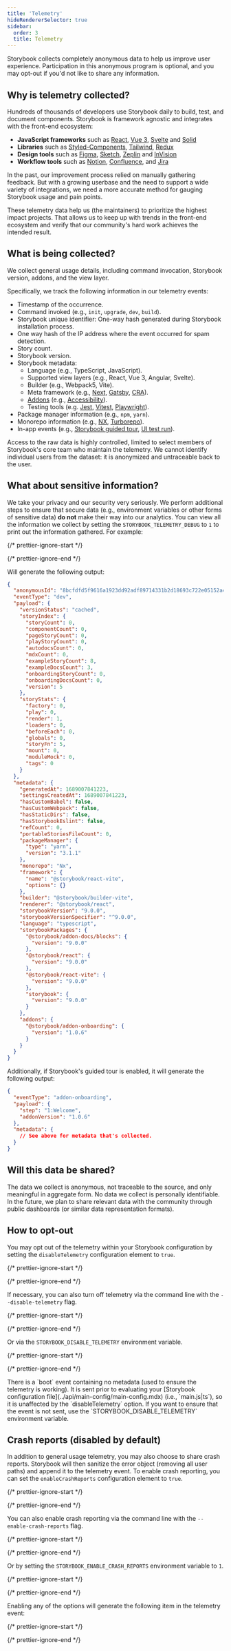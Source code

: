 ```yaml
---
title: 'Telemetry'
hideRendererSelector: true
sidebar:
  order: 3
  title: Telemetry
---
```


Storybook collects completely anonymous data to help us improve user experience. Participation in this anonymous program is optional, and you may opt-out if you'd not like to share any information.

## Why is telemetry collected?

Hundreds of thousands of developers use Storybook daily to build, test, and document components. Storybook is framework agnostic and integrates with the front-end ecosystem:

* **JavaScript frameworks** such as [React](https://reactjs.org/), [Vue 3](https://vuejs.org/), [Svelte](https://svelte.dev/) and [Solid](https://www.solidjs.com/)
* **Libraries** such as [Styled-Components](https://styled-components.com/), [Tailwind](https://tailwindcss.com/), [Redux](https://redux.js.org/)
* **Design tools** such as [Figma](https://figma.com/), [Sketch](https://www.sketch.com/), [Zeplin](https://zeplin.io/) and [InVision](https://www.invisionapp.com/)
* **Workflow tools** such as [Notion](https://www.notion.so/product), [Confluence](https://www.atlassian.com/software/confluence), and [Jira](https://www.atlassian.com/software/jira)

In the past, our improvement process relied on manually gathering feedback. But with a growing userbase and the need to support a wide variety of integrations, we need a more accurate method for gauging Storybook usage and pain points.

These telemetry data help us (the maintainers) to prioritize the highest impact projects. That allows us to keep up with trends in the front-end ecosystem and verify that our community's hard work achieves the intended result.

## What is being collected?

We collect general usage details, including command invocation, Storybook version, addons, and the view layer.

Specifically, we track the following information in our telemetry events:

* Timestamp of the occurrence.
* Command invoked (e.g., `init`, `upgrade`, `dev`, `build`).
* Storybook unique identifier: One-way hash generated during Storybook installation process.
* One way hash of the IP address where the event occurred for spam detection.
* Story count.
* Storybook version.
* Storybook metadata:
  * Language (e.g., TypeScript, JavaScript).
  * Supported view layers (e.g., React, Vue 3, Angular, Svelte).
  * Builder (e.g., Webpack5, Vite).
  * Meta framework (e.g., [Next](https://nextjs.org/), [Gatsby](https://www.gatsbyjs.com/), [CRA](https://create-react-app.dev/)).
  * [Addons](https://storybook.js.org/integrations) (e.g., [Accessibility](https://storybook.js.org/addons/@storybook/addon-a11y/)).
  * Testing tools (e.g. [Jest](https://jestjs.io/), [Vitest](https://vitest.dev/), [Playwright](https://playwright.dev/)).
* Package manager information (e.g., `npm`, `yarn`).
* Monorepo information (e.g., [NX](https://nx.dev/), [Turborepo](https://turborepo.org/)).
* In-app events (e.g., [Storybook guided tour](https://github.com/storybookjs/addon-onboarding), [UI test run](https://storybook.js.org/docs/writing-tests/integrations/vitest-addon#storybook-ui)).

Access to the raw data is highly controlled, limited to select members of Storybook's core team who maintain the telemetry. We cannot identify individual users from the dataset: it is anonymized and untraceable back to the user.

## What about sensitive information?

We take your privacy and our security very seriously. We perform additional steps to ensure that secure data (e.g., environment variables or other forms of sensitive data) **do not** make their way into our analytics. You can view all the information we collect by setting the `STORYBOOK_TELEMETRY_DEBUG` to `1` to print out the information gathered. For example:

{/* prettier-ignore-start */}

<CodeSnippets path="storybook-telemetry-preview-event.md" />

{/* prettier-ignore-end */}

Will generate the following output:

```json
{
  "anonymousId": "8bcfdfd5f9616a1923dd92adf89714331b2d18693c722e05152a47f8093392bb",
  "eventType": "dev",
  "payload": {
    "versionStatus": "cached",
    "storyIndex": {
      "storyCount": 0,
      "componentCount": 0,
      "pageStoryCount": 0,
      "playStoryCount": 0,
      "autodocsCount": 0,
      "mdxCount": 0,
      "exampleStoryCount": 8,
      "exampleDocsCount": 3,
      "onboardingStoryCount": 0,
      "onboardingDocsCount": 0,
      "version": 5
    },
    "storyStats": {
      "factory": 0,
      "play": 0,
      "render": 1,
      "loaders": 0,
      "beforeEach": 0,
      "globals": 0,
      "storyFn": 5,
      "mount": 0,
      "moduleMock": 0,
      "tags": 0
    }
  },
  "metadata": {
    "generatedAt": 1689007841223,
    "settingsCreatedAt": 1689007841223,
    "hasCustomBabel": false,
    "hasCustomWebpack": false,
    "hasStaticDirs": false,
    "hasStorybookEslint": false,
    "refCount": 0,
    "portableStoriesFileCount": 0,
    "packageManager": {
      "type": "yarn",
      "version": "3.1.1"
    },
    "monorepo": "Nx",
    "framework": {
      "name": "@storybook/react-vite",
      "options": {}
    },
    "builder": "@storybook/builder-vite",
    "renderer": "@storybook/react",
    "storybookVersion": "9.0.0",
    "storybookVersionSpecifier": "^9.0.0",
    "language": "typescript",
    "storybookPackages": {
      "@storybook/addon-docs/blocks": {
        "version": "9.0.0"
      },
      "@storybook/react": {
        "version": "9.0.0"
      },
      "@storybook/react-vite": {
        "version": "9.0.0"
      },
      "storybook": {
        "version": "9.0.0"
      }
    },
    "addons": {
      "@storybook/addon-onboarding": {
        "version": "1.0.6"
      }
    }
  }
}
```

Additionally, if Storybook's guided tour is enabled, it will generate the following output:

```json
{
  "eventType": "addon-onboarding",
  "payload": {
    "step": "1:Welcome",
    "addonVersion": "1.0.6"
  },
  "metadata": {
    // See above for metadata that's collected.
  }
}
```

## Will this data be shared?

The data we collect is anonymous, not traceable to the source, and only meaningful in aggregate form. No data we collect is personally identifiable.
In the future, we plan to share relevant data with the community through public dashboards (or similar data representation formats).

## How to opt-out

You may opt out of the telemetry within your Storybook configuration by setting the `disableTelemetry` configuration element to `true`.

{/* prettier-ignore-start */}

<CodeSnippets path="storybook-main-disable-telemetry.md" />

{/* prettier-ignore-end */}

If necessary, you can also turn off telemetry via the command line with the `--disable-telemetry` flag.

{/* prettier-ignore-start */}

<CodeSnippets path="storybook-disable-telemetry-flag.md" />

{/* prettier-ignore-end */}

Or via the `STORYBOOK_DISABLE_TELEMETRY` environment variable.

{/* prettier-ignore-start */}

<CodeSnippets path="storybook-disable-telemetry-env.md" />

{/* prettier-ignore-end */}

<Callout variant="info" icon="💡">
  There is a `boot` event containing no metadata (used to ensure the telemetry is working). It is sent prior to evaluating your [Storybook configuration file](../api/main-config/main-config.mdx) (i.e., `main.js|ts`), so it is unaffected by the `disableTelemetry` option. If you want to ensure that the event is not sent, use the `STORYBOOK_DISABLE_TELEMETRY` environment variable.
</Callout>

## Crash reports (disabled by default)

In addition to general usage telemetry, you may also choose to share crash reports. Storybook will then sanitize the error object (removing all user paths) and append it to the telemetry event. To enable crash reporting, you can set the `enableCrashReports` configuration element to `true`.

{/* prettier-ignore-start */}

<CodeSnippets path="storybook-telemetry-main-enable-crash-reports.md" />

{/* prettier-ignore-end */}

You can also enable crash reporting via the command line with the `--enable-crash-reports` flag.

{/* prettier-ignore-start */}

<CodeSnippets path="storybook-telemetry-storybook-enable-crash-reports-flag.md" />

{/* prettier-ignore-end */}

Or by setting the `STORYBOOK_ENABLE_CRASH_REPORTS` environment variable to `1`.

{/* prettier-ignore-start */}

<CodeSnippets path="storybook-telemetry-storybook-enable-crash-reports-env.md" />

{/* prettier-ignore-end */}

Enabling any of the options will generate the following item in the telemetry event:

{/* prettier-ignore-start */}

<CodeSnippets path="storybook-telemetry-crash-report-event.md" />

{/* prettier-ignore-end */}
